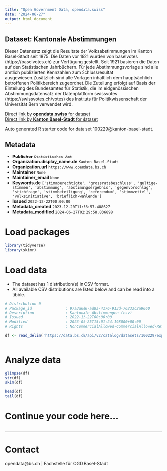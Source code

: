 ```yaml
---
title: "Open Government Data, opendata.swiss"
date: "2024-06-27"
output: html_document
---
```


## Dataset: Kantonale Abstimmungen

Dieser Datensatz zeigt die Resultate der Volksabstimmungen im Kanton Basel-Stadt seit 1875. Die Daten vor 1921 wurden von baselvotes (https://baselvotes.ch) zur Verfügung gestellt. Seit 1921 basieren die Daten auf den Statistischen Jahrbüchern. Für jede Abstimmungsvorlage sind alle amtlich publizierten Kennzahlen zum Schlussresultat ausgewiesen.Zusätzlich sind alle Vorlagen inhaltlich dem hauptsächlich betroffenen Politikbereich zugeordnet. Die Zuteilung erfolgt auf Basis der Einteilung des Bundesamtes für Statistik, die im eidgenössischen Abstimmungsdatensatz der Datenplattform swissvotes (https://swissvotes.ch/votes) des Instituts für Politikwissenschaft der Universität Bern verwendet wird.

[Direct link by **opendata.swiss** for dataset](https://opendata.swiss/de/dataset/kantonale-abstimmungen)<br>
[Direct link by **Kanton Basel-Stadt** for dataset](https://data.bs.ch/explore/dataset/100229/)

Auto generated R starter code for data set 100229@kanton-basel-stadt.

## Metadata

- **Publisher** `Statistisches Amt`
- **Organization.display_name.de** `Kanton Basel-Stadt`
- **Organization.url** `https://www.opendata.bs.ch`
- **Maintainer** `None`
- **Maintainer_email** `None`
- **Keywords.de** `['stimmberechtigte', 'grossratsbeschluss', 'gultige-stimmen', 'abstimmung', 'abstimungsergebnis', 'gegenvorschlag', 'stichfrage', 'stimmbeteiligung', 'referendum', 'stimmzettel', 'volksinitiative', 'brieflich-wahlende']`
- **Issued** `2022-12-22T00:00:00`
- **Metadata_created** `2023-12-20T11:56:57.488627`
- **Metadata_modified** `2024-06-27T02:29:58.836898`


# Load packages

```r

library(tidyverse)
library(skimr)

```

# Load data

-   The dataset has 1 distribution(s) in CSV format.
-   All available CSV distributions are listed below and can be read into a tibble.

```r

# Distribution 0
# Package_id               : 97a3a6d6-ad8a-4176-913d-76233c2a9660
# Description              : Kantonale Abstimmungen (csv)
# Issued                   : 2022-12-22T00:00:00
# Modified                 : 2023-05-25T15:01:24.198000+00:00
# Rights                   : NonCommercialAllowed-CommercialAllowed-ReferenceRequired

df <- read_delim('https://data.bs.ch/api/v2/catalog/datasets/100229/exports/csv')



```

# Analyze data

```r

glimpse(df)
str(df)
skim(df)

head(df)
tail(df)

```

# Continue your code here...

```r

```

------------------------------------------------------------------------

# Contact

opendata@bs.ch | Fachstelle für OGD Basel-Stadt
